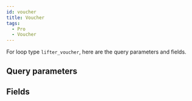 ```yaml
---
id: voucher
title: Voucher
tags:
  - Pro
  - Voucher
---
```


For loop type `lifter_voucher`, here are the query parameters and fields.

## Query parameters

<QueryArgsList args={json.query_args} />

## Fields

<FieldsList fields={json.fields} />
